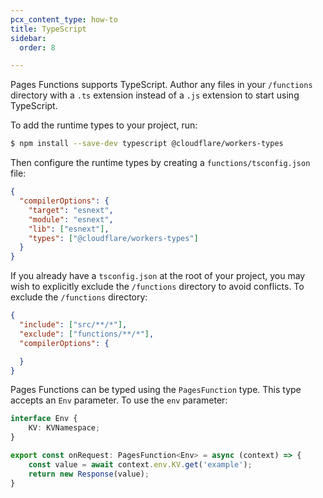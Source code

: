 ```yaml
---
pcx_content_type: how-to
title: TypeScript
sidebar:
  order: 8

---
```


Pages Functions supports TypeScript. Author any files in your `/functions` directory with a `.ts` extension instead of a `.js` extension to start using TypeScript.

To add the runtime types to your project, run:

```sh
$ npm install --save-dev typescript @cloudflare/workers-types
```

Then configure the runtime types by creating a `functions/tsconfig.json` file:

```json
{
  "compilerOptions": {
    "target": "esnext",
    "module": "esnext",
    "lib": ["esnext"],
    "types": ["@cloudflare/workers-types"]
  }
}
```

If you already have a `tsconfig.json` at the root of your project, you may wish to explicitly exclude the `/functions` directory to avoid conflicts. To exclude the `/functions` directory:

```json
{
  "include": ["src/**/*"],
  "exclude": ["functions/**/*"],
  "compilerOptions": {

  }
}
```

Pages Functions can be typed using the `PagesFunction` type. This type accepts an `Env` parameter. To use the `env` parameter:

```ts
interface Env {
	KV: KVNamespace;
}

export const onRequest: PagesFunction<Env> = async (context) => {
	const value = await context.env.KV.get('example');
 	return new Response(value);
}
```

